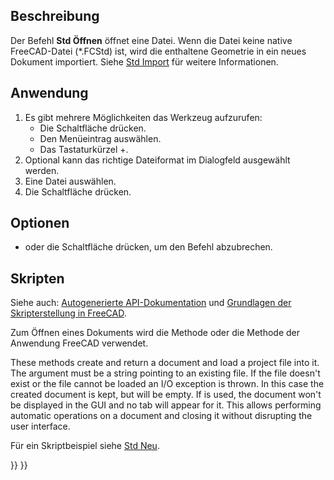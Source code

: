 <languages/>

{{Docnav/de
|[[Std_New/de|Neu]]
|[[Std_RecentFiles/de|AktuelleDateien]]
|[[Std_File_Menu/de|Std Menü Datei]]
|IconL=Std_New.svg
|IconR=
|IconC=Freecad.svg
}}

{{GuiCommand/de
|Name=Std Open
|Name/de=Std Öffnen
|MenuLocation=Datei → Öffnen…
|Workbenches=Alle
|Shortcut={{KEY|Strg}}+{{KEY|O}}
|SeeAlso=[[Std_Import/de|Std Import]], [[Std_New/de|Std Neu]]
}}

<span id="Description"></span>
==Beschreibung==

Der Befehl '''Std Öffnen''' öffnet eine Datei. Wenn die Datei keine native FreeCAD-Datei (*.FCStd) ist, wird die enthaltene Geometrie in ein neues Dokument importiert. Siehe [[Std_Import/de|Std Import]] für weitere Informationen.

<span id="Usage"></span>
==Anwendung==

# Es gibt mehrere Möglichkeiten das Werkzeug aufzurufen:
#* Die Schaltfläche {{Button|[[Image:Std_Open.svg|16px]] [[Std_Open/de|Öffnen…]]}} drücken.
#* Den Menüeintrag {{MenuCommand|Datei → [[Image:Std_Open.svg|16px]] Öffnen…}} auswählen.
#* Das Tastaturkürzel {{KEY|Ctrl}}+{{KEY|O}}.
# Optional kann das richtige Dateiformat im Dialogfeld ausgewählt werden.
# Eine Datei auswählen.
# Die Schaltfläche {{Button|Öffnen}} drücken.

<span id="Options"></span>
==Optionen==

* {{KEY|Esc}} oder die Schaltfläche {{Button|Abbrechen}} drücken, um den Befehl abzubrechen.

<span id="Scripting"></span>
==Skripten==

Siehe auch: [https://freecad.github.io/SourceDoc/ Autogenerierte API-Dokumentation] und [[FreeCAD_Scripting_Basics/de|Grundlagen der Skripterstellung in FreeCAD]].

Zum Öffnen eines Dokuments wird die Methode {{incode|open(filepath)}} oder die Methode {{incode|openDocument(filepath, [hidden<nowiki>=</nowiki>False])}} der Anwendung FreeCAD verwendet.

These methods create and return a document and load a project file into it. The {{incode|filepath}} argument must be a string pointing to an existing file. If the file doesn't exist or the file cannot be loaded an I/O exception is thrown. In this case the created document is kept, but will be empty. If {{incode|hidden<nowiki>=</nowiki>True}} is used, the document won't be displayed in the GUI and no tab will appear for it. This allows performing automatic operations on a document and closing it without disrupting the user interface.

Für ein Skriptbeispiel siehe [[Std_New/de#Skripten|Std Neu]].


{{Docnav/de
|[[Std_New/de|Neu]]
|[[Std_RecentFiles/de|AktuelleDateien]]
|[[Std_File_Menu/de|Std Menü Datei]]
|IconL=Std_New.svg
|IconR=
|IconC=Freecad.svg
}}

{{Std_Base_navi{{#translation:}}}}
{{Userdocnavi{{#translation:}}}}